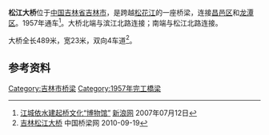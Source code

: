 {{Infobox bridge
| bridge_name=松江大桥
| native_name=
| native_name_lang=
| image=
| image_size=
| alt=
| caption=
| official_name=
| other_name=
| carries=4车道
| crosses=[[松花江|松花江]]
| locale={{CHN}}[[吉林省|吉林省]][[吉林市|吉林市]]
| owner=
| maint=
| id= 
| architect=
| designer= 
| engineering=
| design =[[梁桥|梁桥]]
| material= 
| length={{convert|489|m|ft|-1}}
| width={{convert|23|m|ft|-1}}
| height=
| mainspan=
| spans=
| pierswater=
| load=
| clearance=
| below=
| life=
| builder=
| fabricator=
| begin=
| complete=
| cost=
| open=1957年
| inaugurated=
| toll=免费通行
| traffic=
| preceded=
| followed=
| heritage=
| collapsed=
| closed=
| replaces=
| map_cue=
| map_image=
| map_alt=
| map_text=
| map_width=
| lat= 
| long= 
| coordinates=
| references=
| extra=
}}

'''松江大桥'''位于[[中国|中国]][[吉林省|吉林省]][[吉林市|吉林市]]，是跨越[[松花江|松花江]]的一座桥梁，连接[[昌邑区|昌邑区]]和[[龙潭区_(吉林市)|龙潭区]]。1957年通车<ref>[http://news.sina.com.cn/c/2007-07-12/005712186783s.shtml 江城依水建起桥文化“博物馆”] {{Wayback|url=http://news.sina.com.cn/c/2007-07-12/005712186783s.shtml |date=20200202154452 }} [[新浪网|新浪网]] 2007年07月12日</ref>。大桥北端与滨江北路连接；南端与松江北路连接。

大桥全长489米，宽23米，双向4车道<ref>[http://www.cnbridge.cn/2010/0919/7572.html 吉林松江大桥] {{Wayback|url=http://www.cnbridge.cn/2010/0919/7572.html |date=20160916015058 }} 中国桥梁网 2010-09-19</ref>。

== 参考资料 ==
{{reflist}}

{{吉林市桥梁}}

[[Category:吉林市桥梁|Category:吉林市桥梁]]
[[Category:1957年完工橋梁|Category:1957年完工橋梁]]